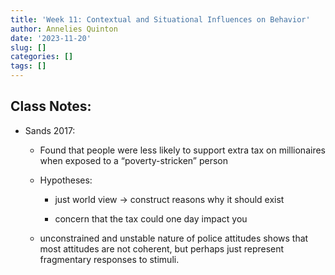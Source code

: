 ```yaml
---
title: 'Week 11: Contextual and Situational Influences on Behavior'
author: Annelies Quinton
date: '2023-11-20'
slug: []
categories: []
tags: []
---
```


## Class Notes:

-   Sands 2017:

    -   Found that people were less likely to support extra tax on millionaires when exposed to a "poverty-stricken" person

    -   Hypotheses:

        -   just world view -\> construct reasons why it should exist

        -   concern that the tax could one day impact you

    -   unconstrained and unstable nature of police attitudes shows that most attitudes are not coherent, but perhaps just represent fragmentary responses to stimuli.
